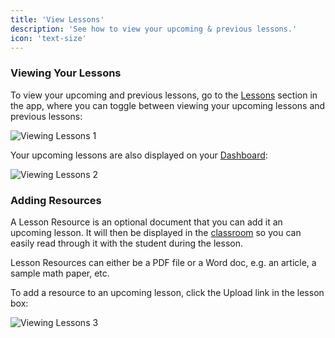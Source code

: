 ```yaml
---
title: 'View Lessons'
description: 'See how to view your upcoming & previous lessons.'
icon: 'text-size'
---
```


### Viewing Your Lessons

To view your upcoming and previous lessons, go to the [Lessons](https://platform.tutoros.app/lessons) section in the app, where you can toggle between viewing your upcoming lessons and previous lessons:

![Viewing Lessons 1](/images/viewing-lessons-1.png)

Your upcoming lessons are also displayed on your [Dashboard](https://platform.tutoros.app/home):

![Viewing Lessons 2](/images/viewing-lessons-2.png)

### Adding Resources

A Lesson Resource is an optional document that you can add it an upcoming lesson. It will then be displayed in the [classroom](/lessons/classroom) so you can easily read through it with the student during the lesson.

Lesson Resources can either be a PDF file or a Word doc, e.g. an article, a sample math paper, etc.

To add a resource to an upcoming lesson, click the Upload link in the lesson box:

![Viewing Lessons 3](/images/viewing-lessons-1.png)
